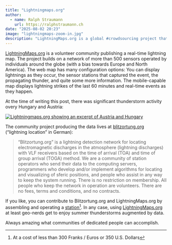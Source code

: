```yaml
---
title: "Lightningmaps.org"
author:
  - name: Ralph Straumann
    url: https://ralphstraumann.ch
date: "2025-08-02 20:23"
image: "lightningmaps-zoom-in.jpg"
description: "LightningMaps.org is a global #crowdsourcing project that lets you watch #lightning strikes in real time, drawing data from more than 500 volunteer-operated sensors. The site offers configurable web and mobile maps, showing not only each lightning strike as it happens, but also the location of participating stations and the spread of thunder across the landscape."
---
```


[LightningMaps.org](https://www.lightningmaps.org) is a volunteer community publishing a real-time lightning map. The project builds on a network of more than 500 sensors operated by individuals around the globe (with a bias towards Europe and North America). The web map has many configuration options: You can display lightnings as they occur, the sensor stations that captured the event, the propagating thunder, and quite some more information. The mobile-capable map displays lightning strikes of the last 60 minutes and real-time events as they happen.

At the time of writing this post, there was significant thunderstorm activity overy Hungary and Austria:

[![Lightningmaps.org showing an excerpt of Austria and Hungary](lightningmaps.jpg "Lightningmaps.org showing an excerpt of Austria and Hungary")](https://www.lightningmaps.org)

The community project producing the data lives at [blitzortung.org](https://www.blitzortung.org) ("lightning location" in German):

> "Blitzortung.org" is a lightning detection network for locating electromagnetic discharges in the atmosphere (lightning discharges) with VLF receivers based on the time of arrival (TOA) and time of group arrival (TOGA) method. We are a community of station operators who send their data to the computing servers, programmers who develop and/or implement algorithms for locating and visualizing of sferic positions, and people who assist in any way to keep the system running. There is no restriction on membership. All people who keep the network in operation are volunteers. There are no fees, terms and conditions, and no contracts.

If you like, you can contribute to Blitzortung.org and LightningMaps.org by assembling and operating a [station](https://www.blitzortung.org/en/cover_your_area.php)[^cost]. In any case, using [LightningMaps.org](https://www.lightningmaps.org) at least geo-nerds get to enjoy summer thunderstorms augmented by data.

Always amazing what communities of dedicated people can accomplish.

[^cost]: At a cost of less than 300 Franks / Euros or 350 U.S. Dollars